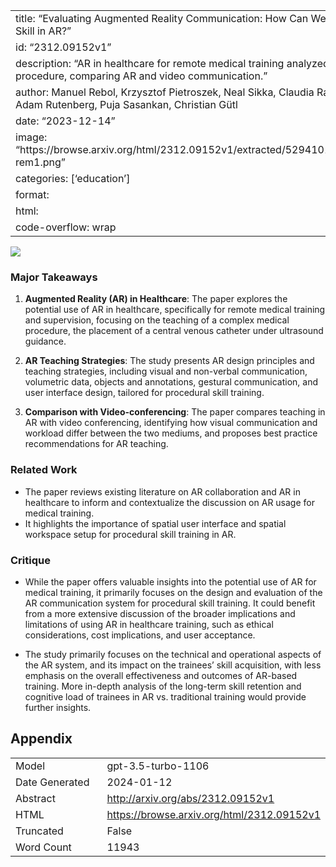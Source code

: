 
---
title: "Evaluating Augmented Reality Communication: How Can We Teach Procedural Skill in AR?"
id: "2312.09152v1"
description: "AR in healthcare for remote medical training analyzed for teaching a CVC procedure, comparing AR and video communication."
author: Manuel Rebol, Krzysztof Pietroszek, Neal Sikka, Claudia Ranniger, Colton Hood, Adam Rutenberg, Puja Sasankan, Christian Gütl
date: "2023-12-14"
image: "https://browse.arxiv.org/html/2312.09152v1/extracted/5294101/fig/workspace/col-rem1.png"
categories: ['education']
format:
  html:
    code-overflow: wrap
---

![](https://browse.arxiv.org/html/2312.09152v1/extracted/5294101/fig/workspace/col-rem1.png)

### Major Takeaways

1. **Augmented Reality (AR) in Healthcare**: The paper explores the potential use of AR in healthcare, specifically for remote medical training and supervision, focusing on the teaching of a complex medical procedure, the placement of a central venous catheter under ultrasound guidance.

2. **AR Teaching Strategies**: The study presents AR design principles and teaching strategies, including visual and non-verbal communication, volumetric data, objects and annotations, gestural communication, and user interface design, tailored for procedural skill training.

3. **Comparison with Video-conferencing**: The paper compares teaching in AR with video conferencing, identifying how visual communication and workload differ between the two mediums, and proposes best practice recommendations for AR teaching.

### Related Work

- The paper reviews existing literature on AR collaboration and AR in healthcare to inform and contextualize the discussion on AR usage for medical training.
- It highlights the importance of spatial user interface and spatial workspace setup for procedural skill training in AR.

### Critique

- While the paper offers valuable insights into the potential use of AR for medical training, it primarily focuses on the design and evaluation of the AR communication system for procedural skill training. It could benefit from a more extensive discussion of the broader implications and limitations of using AR in healthcare training, such as ethical considerations, cost implications, and user acceptance.

- The study primarily focuses on the technical and operational aspects of the AR system, and its impact on the trainees' skill acquisition, with less emphasis on the overall effectiveness and outcomes of AR-based training. More in-depth analysis of the long-term skill retention and cognitive load of trainees in AR vs. traditional training would provide further insights.

## Appendix

|          |          |
|----------|----------|
| Model     | gpt-3.5-turbo-1106       |
| Date Generated     | 2024-01-12       |
| Abstract | [http://arxiv.org/abs/2312.09152v1](http://arxiv.org/abs/2312.09152v1)        |
| HTML     | [https://browse.arxiv.org/html/2312.09152v1](https://browse.arxiv.org/html/2312.09152v1)       |
| Truncated       | False       |
| Word Count       | 11943       |